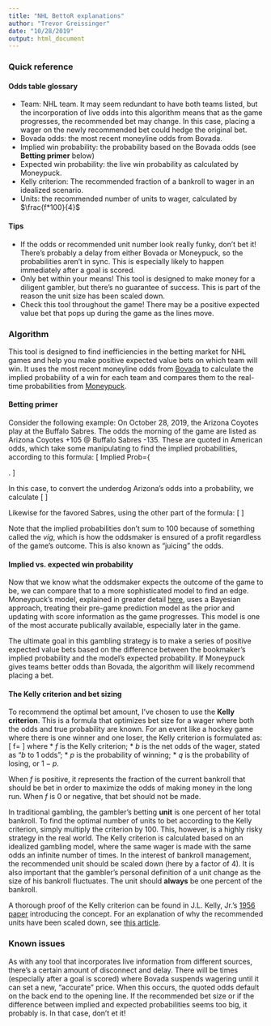 ---
title: "NHL BettoR explanations"
author: "Trevor Greissinger"
date: "10/28/2019"
output: html_document
---

### Quick reference

#### Odds table glossary

* Team: NHL team.  It may seem redundant to have both teams listed, but the incorporation of live odds into this algorithm means that as the game progresses, the recommended bet may change.  In this case, placing a wager on the newly recommended bet could hedge the original bet.
* Bovada odds: the most recent moneyline odds from Bovada.
* Implied win probability: the probability based on the Bovada odds (see **Betting primer** below)
* Expected win probability: the live win probability as calculated by Moneypuck.
* Kelly criterion: The recommended fraction of a bankroll to wager in an idealized scenario.
* Units: the recommended number of units to wager, calculated by $\frac{f*100}{4}$

#### Tips

* If the odds or recommended unit number look really funky, don't bet it!  There's probably a delay from either Bovada or Moneypuck, so the probabilities aren't in sync.  This is especially likely to happen immediately after a goal is scored.
* Only bet within your means!  This tool is designed to make money for a diligent gambler, but there's no guarantee of success.  This is part of the reason the unit size has been scaled down.
* Check this tool throughout the game!  There may be a positive expected value bet that pops up during the game as the lines move.

### Algorithm

This tool is designed to find inefficiencies in the betting market for NHL games and help you make positive expected value bets on which team will win.  It uses the most recent moneyline odds from [Bovada](https://www.bovada.lv/sports/hockey/nhl) to calculate the implied probability of a win for each team and compares them to the real-time probabilities from [Moneypuck](http://moneypuck.com).

#### Betting primer

Consider the following example:  On October 28, 2019, the Arizona Coyotes play at the Buffalo Sabres.  The odds the morning of the game are listed as Arizona Coyotes +105 @ Buffalo Sabres -135.  These are quoted in American odds, which take some manipulating to find the implied probabilities, according to this formula: \[
Implied\ Prob=\left\{\begin{matrix} -\frac{odds}{100-odds},\ if odds < 0\\ \frac{100}{100+odds},\ if odds > 0 \end{matrix}\right.
\]

In this case, to convert the underdog Arizona's odds into a probability, we calculate \[
\frac{100}{100 + 105} \approx 0.488
\]

Likewise for the favored Sabres, using the other part of the formula: \[
\frac{135}{100-(-135)} \approx 0.574
\]

Note that the implied probabilities don't sum to 100 because of something called the *vig*, which is how the oddsmaker is ensured of a profit regardless of the game's outcome.  This is also known as "juicing" the odds.

#### Implied vs. expected win probability

Now that we know what the oddsmaker expects the outcome of the game to be, we can compare that to a more sophisticated model to find an edge.  Moneypuck's model, explained in greater detail [here](http://moneypuck.com/about.htm), uses a Bayesian approach, treating their pre-game prediction model as the prior and updating with score information as the game progresses.  This model is one of the most accurate publically available, especially later in the game.  

The ultimate goal in this gambling strategy is to make a series of positive expected value bets based on the difference between the bookmaker's implied probability and the model's expected probability.  If Moneypuck gives teams better odds than Bovada, the algorithm will likely recommend placing a bet.

#### The Kelly criterion and bet sizing

To recommend the optimal bet amount, I've chosen to use the **Kelly criterion**.  This is a formula that optimizes bet size for a wager where both the odds and true probability are known.  For an event like a hockey game where there is one winner and one loser, the Kelly criterion is formulated as: \[
f=\frac{bp-q}{b}
\] where 
* $f$ is the Kelly criterion;
* $b$ is the net odds of the wager, stated as "$b$ to 1 odds";
* $p$ is the probability of winning;
* $q$ is the probability of losing, or $1-p$.

When $f$ is positive, it represents the fraction of the current bankroll that should be bet in order to maximize the odds of making money in the long run.  When $f$ is 0 or negative, that bet should not be made.

In traditional gambling, the gambler's betting **unit** is one percent of her total bankroll.  To find the optimal number of units to bet according to the Kelly criterion, simply multiply the criterion by 100.  This, however, is a highly risky strategy in the real world.  The Kelly criterion is calculated based on an idealized gambling model, where the same wager is made with the same odds an infinite number of times.  In the interest of bankroll management, the recommended unit should be scaled down (here by a factor of 4).  It is also important that the gambler's personal definition of a unit change as the size of his bankroll fluctuates.  The unit should **always** be one percent of the bankroll.

A thorough proof of the Kelly criterion can be found in J.L. Kelly, Jr.'s [1956 paper](http://www.herrold.com/brokerage/kelly.pdf) introducing the concept.  For an explanation of why the recommended units have been scaled down, see [this article](https://www.lesswrong.com/posts/BZ6XaCwN4QGgH9CxF/the-kelly-criterion).

### Known issues

As with any tool that incorporates live information from different sources, there's a certain amount of disconnect and delay.  There will be times (especially after a goal is scored) where Bovada suspends wagering until it can set a new, "accurate" price.  When this occurs, the quoted odds default on the back end to the opening line.  If the recommended bet size or if the difference between implied and expected probabilities seems too big, it probably is.  In that case, don't et it!